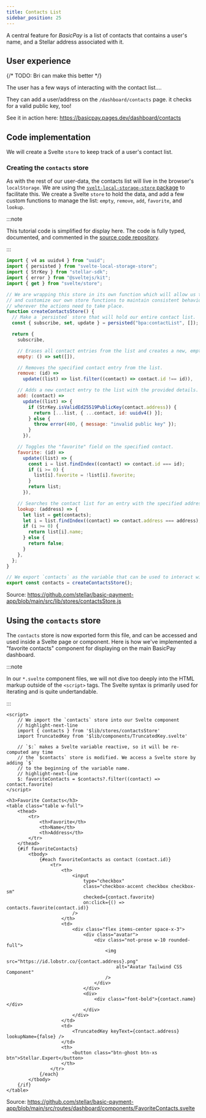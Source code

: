 ```yaml
---
title: Contacts List
sidebar_position: 25
---
```


A central feature for _BasicPay_ is a list of contacts that contains a user's name, and a Stellar address associated with it.

## User experience

{/* TODO: Bri can make this better */}

The user has a few ways of interacting with the contact list....

They can add a user/address on the `/dashboard/contacts` page. it checks for a valid public key, too!

See it in action here: https://basicpay.pages.dev/dashboard/contacts

## Code implementation

We will create a Svelte `store` to keep track of a user's contact list.

### Creating the `contacts` store

As with the rest of our user-data, the contacts list will live in the browser's `localStorage`. We are using the [`svelt-local-storage-store` package] to facilitate this. We create a Svelte `store` to hold the data, and add a few custom functions to manage the list: `empty`, `remove`, `add`, `favorite`, and `lookup`.

:::note

This tutorial code is simplified for display here. The code is fully typed, documented, and commented in the [source code repository].

:::

```js title="/src/lib/stores/contactsStore.js"
import { v4 as uuidv4 } from "uuid";
import { persisted } from "svelte-local-storage-store";
import { StrKey } from "stellar-sdk";
import { error } from "@sveltejs/kit";
import { get } from "svelte/store";

// We are wrapping this store in its own function which will allow us to write
// and customize our own store functions to maintain consistent behavior
// wherever the actions need to take place.
function createContactsStore() {
  // Make a `persisted` store that will hold our entire contact list.
  const { subscribe, set, update } = persisted("bpa:contactList", []);

  return {
    subscribe,

    // Erases all contact entries from the list and creates a new, empty contact list.
    empty: () => set([]),

    // Removes the specified contact entry from the list.
    remove: (id) =>
      update((list) => list.filter((contact) => contact.id !== id)),

    // Adds a new contact entry to the list with the provided details.
    add: (contact) =>
      update((list) => {
        if (StrKey.isValidEd25519PublicKey(contact.address)) {
          return [...list, { ...contact, id: uuidv4() }];
        } else {
          throw error(400, { message: "invalid public key" });
        }
      }),

    // Toggles the "favorite" field on the specified contact.
    favorite: (id) =>
      update((list) => {
        const i = list.findIndex((contact) => contact.id === id);
        if (i >= 0) {
          list[i].favorite = !list[i].favorite;
        }
        return list;
      }),

    // Searches the contact list for an entry with the specified address.
    lookup: (address) => {
      let list = get(contacts);
      let i = list.findIndex((contact) => contact.address === address);
      if (i >= 0) {
        return list[i].name;
      } else {
        return false;
      }
    },
  };
}

// We export `contacts` as the variable that can be used to interact with the contacts store.
export const contacts = createContactsStore();
```

Source: https://github.com/stellar/basic-payment-app/blob/main/src/lib/stores/contactsStore.js

## Using the `contacts` store

The `contacts` store is now exported form this file, and can be accessed and used inside a Svelte page or component. Here is how we've implemented a "favorite contacts" component for displaying on the main BasicPay dashboard.

:::note

In our `*.svelte` component files, we will not dive too deeply into the HTML markup outside of the `<script>` tags. The Svelte syntax is primarily used for iterating and is quite undertandable.

:::

```svelte title="/src/routes/dashboard/components/FavoriteContacts.svelte"
<script>
    // We import the `contacts` store into our Svelte component
    // highlight-next-line
    import { contacts } from '$lib/stores/contactsStore'
    import TruncatedKey from '$lib/components/TruncatedKey.svelte'

    // `$:` makes a Svelte variable reactive, so it will be re-computed any time
    // the `$contacts` store is modified. We access a Svelte store by adding `$`
    // to the beginning of the variable name.
    // highlight-next-line
    $: favoriteContacts = $contacts?.filter((contact) => contact.favorite)
</script>

<h3>Favorite Contacts</h3>
<table class="table w-full">
    <thead>
        <tr>
            <th>Favorite</th>
            <th>Name</th>
            <th>Address</th>
        </tr>
    </thead>
    {#if favoriteContacts}
        <tbody>
            {#each favoriteContacts as contact (contact.id)}
                <tr>
                    <th>
                        <input
                            type="checkbox"
                            class="checkbox-accent checkbox checkbox-sm"
                            checked={contact.favorite}
                            on:click={() => contacts.favorite(contact.id)}
                        />
                    </th>
                    <td>
                        <div class="flex items-center space-x-3">
                            <div class="avatar">
                                <div class="not-prose w-10 rounded-full">
                                    <img
                                        src="https://id.lobstr.co/{contact.address}.png"
                                        alt="Avatar Tailwind CSS Component"
                                    />
                                </div>
                            </div>
                            <div>
                                <div class="font-bold">{contact.name}</div>
                            </div>
                        </div>
                    </td>
                    <td>
                        <TruncatedKey keyText={contact.address} lookupName={false} />
                    </td>
                    <th>
                        <button class="btn-ghost btn-xs btn">Stellar.Expert</button>
                    </th>
                </tr>
            {/each}
        </tbody>
    {/if}
</table>
```

Source: https://github.com/stellar/basic-payment-app/blob/main/src/routes/dashboard/components/FavoriteContacts.svelte

[`svelt-local-storage-store` package]: https://github.com/joshnuss/svelte-local-storage-store
[source code repository]: https://github.com/stellar/basic-payment-app
